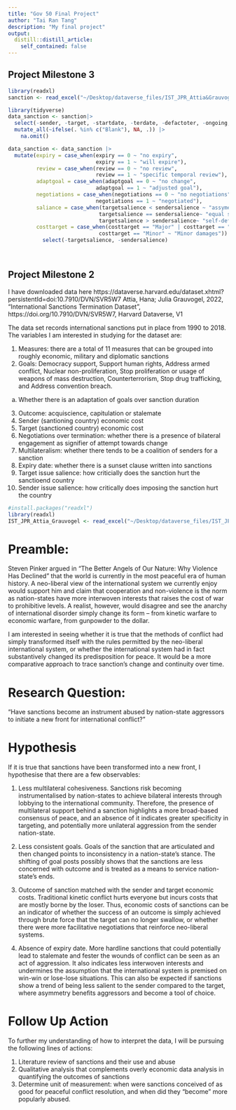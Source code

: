 ```yaml
---
title: "Gov 50 Final Project"
author: "Tai Ran Tang"
description: "My final project"
output:
  distill::distill_article:
    self_contained: false
---
```


## Project Milestone 3

```r

library(readxl)
sanction <- read_excel("~/Desktop/dataverse_files/IST_JPR_Attia&Grauvogel.xlsx")

library(tidyverse)
data_sanction <- sanction|>
  select(-sender, -target, -startdate, -terdate, -defactoter, -ongoing, -gradual, -datasets, -sourceimp, - sourceter, -instinvestment, -comment, -goals, -costsender) |>
  mutate_all(~ifelse(. %in% c("Blank"), NA, .)) |> 
    na.omit()

data_sanction <- data_sanction |>
  mutate(expiry = case_when(expiry == 0 ~ "no expiry",
                            expiry == 1 ~ "will expire"),
         review = case_when(review == 0 ~ "no review",
                            review == 1 ~ "specific temporal review"),
         adaptgoal = case_when(adaptgoal == 0 ~ "no change",
                            adaptgoal == 1 ~ "adjusted goal"),
         negotiations = case_when(negotiations == 0 ~ "no negotiations",
                            negotiations == 1 ~ "negotiated"),
         saliance = case_when(targetsalience < sendersalience ~ "assymetric stakes",
                             targetsalience == sendersalience~ "equal stakes",
                             targetsalience > sendersalience~ "self-defence stakes"),
         costtarget = case_when(costtarget == "Major" | costtarget == "Severe" ~ "Economically Damaging",
                             costtarget == "Minor" ~ "Minor damages")) |>
           select(-targetsalience, -sendersalience)

           
```




## Project Milestone 2

I have downloaded data here https://dataverse.harvard.edu/dataset.xhtml?persistentId=doi:10.7910/DVN/SVR5W7 
Attia, Hana; Julia Grauvogel, 2022, "International Sanctions Termination Dataset", https://doi.org/10.7910/DVN/SVR5W7, Harvard Dataverse, V1

The data set records international sanctions put in place from 1990 to 2018. The variables I am interested in studying for the dataset are:

1) Measures: there are a total of 11 measures that can be grouped into roughly economic, military and diplomatic sanctions
2) Goals: Democracy support, Support human rights, Address armed conflict, Nuclear non-proliferation, Stop proliferation or usage of weapons of mass destruction, Counterterrorism, Stop drug trafficking, and Address convention breach. 
  a) Whether there is an adaptation of goals over sanction duration
3) Outcome: acquiscience, capitulation or stalemate
4) Sender (santioning country) economic cost
5) Target (sanctioned country) economic cost
6) Negotiations over termination: whether there is a presence of bilateral engagement as signifier of attempt towards change
7) Multilateralism: whether there tends to be a coalition of senders for a sanction
8) Expiry date: whether there is a sunset clause written into sanctions
9) Target issue salience: how criticially does the sanction hurt the sanctioend country
10) Sender issue salience: how critically does imposing the sanction hurt the country

```r
#install.packages("readxl")
library(readxl)
IST_JPR_Attia_Grauvogel <- read_excel("~/Desktop/dataverse_files/IST_JPR_Attia&Grauvogel.xlsx")


```
# Preamble:
Steven Pinker argued in "The Better Angels of Our Nature: Why Violence Has Declined" that the world is currently in the most peaceful era of human history. A neo-liberal view of the international system we currently enjoy would support him and claim that cooperation and non-violence is the norm as nation-states have more interwoven interests that raises the cost of war to prohibitive levels. A realist, however, would disagree and see the anarchy of international disorder simply change its form -- from kinetic warfare to economic warfare, from gunpowder to the dollar.

I am interested in seeing whether it is true that the methods of conflict had simply transformed itself with the rules permitted by the neo-liberal international system, or whether the international system had in fact substantively changed its predisposition for peace. It would be a more comparative approach to trace sanction's change and continuity over time.


# Research Question: 
"Have sanctions become an instrument abused by nation-state aggressors to initiate a new front for international conflict?"

# Hypothesis

If it is true that sanctions have been transformed into a new front, I hypothesise that there are a few observables:

1) Less multilateral cohesiveness. Sanctions risk becoming instrumentalised by nation-states to achieve bilateral interests through lobbying to the international community. Therefore, the presence of multilateral support behind a sanction highlights a more broad-based consensus of peace, and an absence of it indicates greater specificity in targeting, and potentially more unilateral aggression from the sender nation-state.

2) Less consistent goals. Goals of the sanction that are articulated and then changed points to inconsistency in a nation-state's stance. The shifting of goal posts possibly shows that the sanctions are less concerned with outcome and is treated as a means to service nation-state's ends.

3) Outcome of sanction matched with the sender and target economic costs. Traditional kinetic conflict hurts everyone but incurs costs that are mostly borne by the loser. Thus, economic costs of sanctions can be an indicator of whether the success of an outcome is simply achieved through brute force that the target can no longer swallow, or whether there were more facilitative negotiations that reinforce neo-liberal systems.

4) Absence of expiry date. More hardline sanctions that could potentially lead to stalemate and fester the wounds of conflict can be seen as an act of aggression. It also indicates less interwoven interests and undermines the assumption that the international system is premised on win-win or lose-lose situations. This can also be expected if sanctions show a trend of being less salient to the sender compared to the target, where asymmetry benefits aggressors and become a tool of choice.

# Follow Up Action

To further my understanding of how to interpret the data, I will be pursuing the following lines of actions:

1) Literature review of sanctions and their use and abuse
2) Qualitative analysis that complements overly economic data analysis in quantifying the outcomes of sanctions
3) Determine unit of measurement: when were sanctions conceived of as good for peaceful conflict resolution, and when did they "become" more popularly abused. 



 


